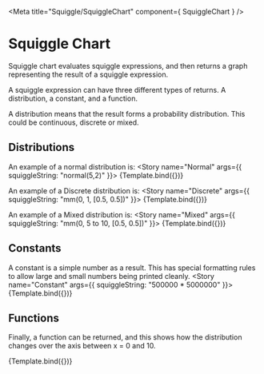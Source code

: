 
<Meta title="Squiggle/SquiggleChart" component={ SquiggleChart } />


# Squiggle Chart

Squiggle chart evaluates squiggle expressions, and then returns a graph representing
the result of a squiggle expression.

A squiggle expression can have three different types of returns. A distribution,
a constant, and a function.

A distribution means that the result forms a probability distribution. This
could be continuous, discrete or mixed.

## Distributions

An example of a normal distribution is:
<Canvas>
  <Story
    name="Normal"
    args={{
      squiggleString: "normal(5,2)"
    }}> 
    {Template.bind({})}
  </Story>
</Canvas>


An example of a Discrete distribution is:
<Canvas>
  <Story
    name="Discrete"
    args={{
      squiggleString: "mm(0, 1, [0.5, 0.5])"
    }}>
    {Template.bind({})}
  </Story>
</Canvas>

An example of a Mixed distribution is:
<Canvas>
  <Story
    name="Mixed"
    args={{
      squiggleString: "mm(0, 5 to 10, [0.5, 0.5])"
    }}> 
    {Template.bind({})}
  </Story>
</Canvas>

## Constants
A constant is a simple number as a result. This has special formatting rules
to allow large and small numbers being printed cleanly.
<Canvas>
  <Story
    name="Constant"
    args={{
      squiggleString: "500000 * 5000000"
    }}> 
    {Template.bind({})}
  </Story>
</Canvas>

## Functions
Finally, a function can be returned, and this shows how the distribution changes
over the axis between x = 0 and 10.

<Canvas>
  <Story
    name="Function"
    args={{
      squiggleString: "f(x) = normal(x,x)\nf"
    }}> 
    {Template.bind({})}
  </Story>
</Canvas>

